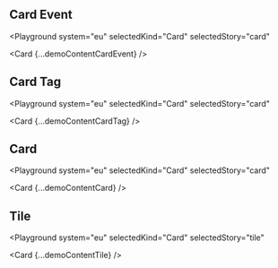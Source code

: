 

## Card Event

<Playground
  system="eu"
  selectedKind="Card"
  selectedStory="card"
>
  <Card {...demoContentCardEvent} />
</Playground>

## Card Tag

<Playground
  system="eu"
  selectedKind="Card"
  selectedStory="card"
>
  <Card {...demoContentCardTag} />
</Playground>

## Card

<Playground
  system="eu"
  selectedKind="Card"
  selectedStory="card"
>
  <Card {...demoContentCard} />
</Playground>

## Tile

<Playground
  system="eu"
  selectedKind="Card"
  selectedStory="tile"
>
  <Card {...demoContentTile} />
</Playground>
